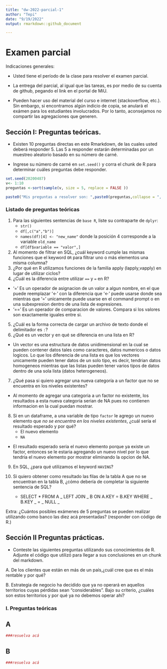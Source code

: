 ```yaml
---
title: "dw-2022-parcial-1"
author: "Tepi"
date: "9/19/2022"
output: rmarkdown::github_document

---
```


# Examen parcial

Indicaciones generales:

* Usted tiene el período de la clase para resolver el examen parcial.
* La entrega del parcial, al igual que las tareas, es por medio de su cuenta de github, pegando el link en el portal de MiU.


* Pueden hacer uso del material del curso e internet (stackoverflow, etc.). Sin embargo, si encontramos algún indicio de copia, se anulará el exámen para los estudiantes involucrados. Por lo tanto, aconsejamos no compartir las agregaciones que generen. 

## Sección I: Preguntas teóricas.

* Existen 10 preguntas directas en este Rmarkdown, de las cuales usted deberá responder 5. Las 5 a responder estarán determinadas por un muestreo aleatorio basado en su número de carné.

* Ingrese su número de carné en  `set.seed()` y corra el chunk de R para determinar cuáles preguntas debe responder.


```r

set.seed(20200487) 
v<- 1:10
preguntas <-sort(sample(v, size = 5, replace = FALSE ))

paste0("Mis preguntas a resolver son: ",paste0(preguntas,collapse = ", "))

```


### Listado de preguntas teóricas

1. Para las siguientes sentencias de `base R`, liste su contraparte de `dplyr`:
    * `str()`
    * `df[,c("a","b")]`
    * `names(df)[4] <- "new_name"` donde la posición 4 corresponde a la variable `old_name`
    * `df[df$variable == "valor",]`
    
    
2. Al momento de filtrar en SQL, ¿cuál keyword cumple las mismas funciones que el keyword `OR`  para filtrar uno o más elementos una misma columna?
3. ¿Por qué en R utilizamos funciones de la familia apply (lapply,vapply) en lugar de utilizar ciclos?
4. ¿Cuál es la diferencia entre utilizar `==` y `=` en R?
* '=' Es un operador de asignacion de un valor a algun nombre, en el que puede reemplazar '<-' con la diferencia que '<-' puede usarse donde sea mientras que '=' unicamente puede usarse en el command prompt o en una subexpresion dentro de una lista de expresiones.
* '==' Es un operador de comparacion de valores. Compara si los valores son exactamente iguales entre si.

5. ¿Cuál es la forma correcta de cargar un archivo de texto donde el delimitador es `:`?
6. ¿Qué es un vector y en qué se diferencia en una lista en R?
* Un vector es una estructura de datos unidimensional en la cual se pueden contener datos tales como caracteres, datos numericos o datos logicos. Lo que los diferencia de una lista es que los vectores unicamente pueden tener datos de un solo tipo, es decir, tendrian datos homogeneos mientras que las listas pueden tener varios tipos de datos dentro de una sola lista (datos heterogeneos).
7. ¿Qué pasa si quiero agregar una nueva categoría a un factor que no se encuentra en los niveles existentes?
* Al momento de agregar una categoria a un factor no existente, los resultados a esta nueva categoria serian de NA pues no contienen informacion en la cual puedan mostrar.
8. Si en un dataframe, a una variable de tipo `factor` le agrego un nuevo elemento que *no se encuentra en los niveles existentes*, ¿cuál sería el resultado esperado y por qué?
    * El nuevo elemento
    * `NA`
* El resultado esperado seria el nuevo elemento porque ya existe un factor, entonces se le estaria agregando un nuevo nivel por lo que tendria el nuevo elemento por mostrar eliminando la opcion de NA.
9. En SQL, ¿para qué utilizamos el keyword `HAVING`?
10. Si quiero obtener como resultado las filas de la tabla A que no se encuentran en la tabla B, ¿cómo debería de completar la siguiente sentencia de SQL?

    * SELECT * FROM A _ LEFT JOIN _ B ON A.KEY = B.KEY WHERE _ B.KEY _ = _ NULL _
  
Extra: ¿Cuántos posibles exámenes de 5 preguntas se pueden realizar utilizando como banco las diez acá presentadas?
(responder con código de R.)


## Sección II Preguntas prácticas.


* Conteste las siguientes preguntas utilizando sus conocimientos de R. Adjunte el código que utilizó para llegar a sus conclusiones en un chunk del markdown.

A. De los clientes que están en más de un país,¿cuál cree que es el más rentable y por qué?

B. Estrategia de negocio ha decidido que ya no operará en aquellos territorios cuyas pérdidas sean "considerables". Bajo su criterio, ¿cuáles son estos territorios y por qué ya no debemos operar ahí?








### I. Preguntas teóricas


## A

```r
###resuelva acá

```




## B

```r
###resuelva acá

```

